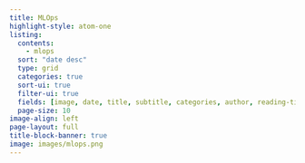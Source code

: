 ```yaml
---
title: MLOps
highlight-style: atom-one
listing:
  contents: 
    - mlops
  sort: "date desc"
  type: grid
  categories: true
  sort-ui: true
  filter-ui: true
  fields: [image, date, title, subtitle, categories, author, reading-time]
  page-size: 10
image-align: left
page-layout: full
title-block-banner: true
image: images/mlops.png
---
```

